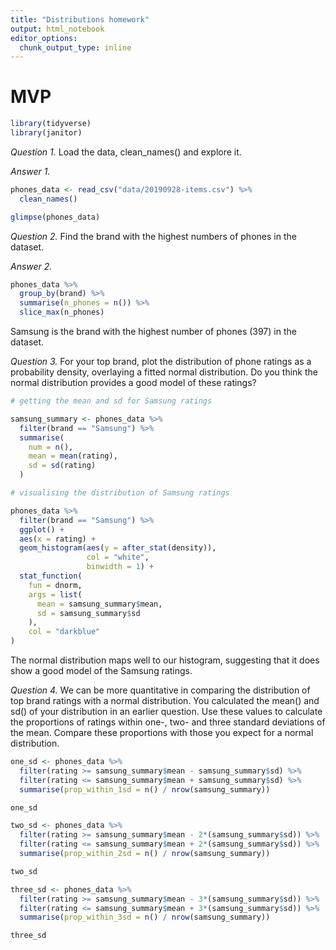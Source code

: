 ```yaml
---
title: "Distributions homework"
output: html_notebook
editor_options: 
  chunk_output_type: inline
---
```


# MVP

```r

library(tidyverse)
library(janitor)

```


*Question 1.*
Load the data, clean_names() and explore it.

*Answer 1.*

```r

phones_data <- read_csv("data/20190928-items.csv") %>% 
  clean_names()

glimpse(phones_data)

```
*Question 2.*
Find the brand with the highest numbers of phones in the dataset.

*Answer 2.*

```r

phones_data %>% 
  group_by(brand) %>% 
  summarise(n_phones = n()) %>% 
  slice_max(n_phones)

```
Samsung is the brand with the highest number of phones (397) in the dataset.

*Question 3.*
For your top brand, plot the distribution of phone ratings as a probability density, overlaying a fitted normal distribution. Do you think the normal distribution provides a good model of these ratings?

```r

# getting the mean and sd for Samsung ratings

samsung_summary <- phones_data %>% 
  filter(brand == "Samsung") %>% 
  summarise(
    num = n(),
    mean = mean(rating),
    sd = sd(rating)
  )

# visualising the distribution of Samsung ratings

phones_data %>% 
  filter(brand == "Samsung") %>% 
  ggplot() +
  aes(x = rating) +
  geom_histogram(aes(y = after_stat(density)),
                 col = "white", 
                 binwidth = 1) +
  stat_function(
    fun = dnorm, 
    args = list(
      mean = samsung_summary$mean,
      sd = samsung_summary$sd
    ),
    col = "darkblue"
)

```

The normal distribution maps well to our histogram, suggesting
that it does show a good model of the Samsung ratings. 


*Question 4.*
We can be more quantitative in comparing the distribution of top brand ratings with a normal distribution. You calculated the mean() and sd() of your distribution in an earlier question. Use these values to calculate the proportions of ratings within one-, two- and three standard deviations of the mean. Compare these proportions with those you expect for a normal distribution.

```r

one_sd <- phones_data %>%
  filter(rating >= samsung_summary$mean - samsung_summary$sd) %>%
  filter(rating <= samsung_summary$mean + samsung_summary$sd) %>%
  summarise(prop_within_1sd = n() / nrow(samsung_summary))

one_sd

two_sd <- phones_data %>%
  filter(rating >= samsung_summary$mean - 2*(samsung_summary$sd)) %>%
  filter(rating <= samsung_summary$mean + 2*(samsung_summary$sd)) %>%
  summarise(prop_within_2sd = n() / nrow(samsung_summary))

two_sd

three_sd <- phones_data %>%
  filter(rating >= samsung_summary$mean - 3*(samsung_summary$sd)) %>%
  filter(rating <= samsung_summary$mean + 3*(samsung_summary$sd)) %>%
  summarise(prop_within_3sd = n() / nrow(samsung_summary))

three_sd




```














